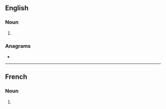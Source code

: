 ==English==

===Noun===
{{head|en|noun plural form}}

# {{plural of|martinet|lang=en}}

===Anagrams===
* {{anagrams|en|a=aeimnrstt|stream tin|tarentism}}

----

==French==

===Noun===
{{head|fr|noun plural form|g=m}}

# {{plural of|martinet|lang=fr}}